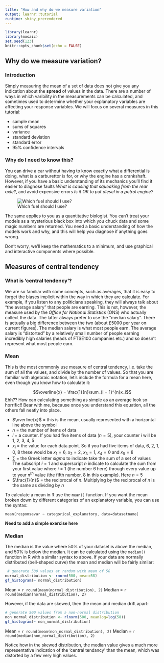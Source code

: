```yaml
---
title: "How and why do we measure variation"
output: learnr::tutorial
runtime: shiny_prerendered
---
```


```r
library(learnr)
library(mosaic)
set.seed(123)
knitr::opts_chunk$set(echo = FALSE)
```


## Why do we measure variation?

### Introduction
Simply measuring the mean of a set of data does not give you any indication about
the **spread** of values in the data. There are a number of ways in which varibility
in the measurements can be calculated, and sometimes used to determine whether your
explanatory variables are affecting your response variables. We will focus on
several measures in this tutorial:

* sample mean
* sums of squares
* variance
* standard deviation
* standard error
* 95% confidence intervals

### Why do I need to know this?
You can drive a car without having to know exactly what a differential is doing,
what is a carburettor is for, or why the engine has a crankshaft. However, if you
have a basic understanding of its mechanics you'll find it easier to diagnose
faults _What is causing that squeaking from the rear axle?_, and avoid expensive
errors _Is it OK to put diesel in a petrol engine?_

![Which fuel should I use?](www/fuel_types.jpg)

The same applies to you as a quantitative biologist. You can't treat your models
as a mysterious black box into which you chuck data and some magic numbers are
returned. You need a basic understanding of how the models work and why, and this
will help you diagnose if anything goes wrong.

Don't worry, we'll keep the mathematics to a minimum, and use graphical and
interactive components where possible.
  

## Measures of central tendency

### What is 'central tendency'?
We are so familiar with some concepts, such as averages, that it is easy to
forget the biases implicit within the way in which they are calculate. For example,
if you listen to any politicians speaking, they will always talk about "the average
salary" that people are earning. This is not, however, the measure used by the
_Office for National Statistics_ (ONS) who actually collect the data. The latter
always prefer to use the "median salary". There is actually a big difference
between the two (about £5000 per year on current figures). The median salary is
what most people earn. The average salary is "distorted" by a relatively small
number of people earning incredibly high salaries (heads of FTSE100 companies 
etc.) and so doesn't represent what most people earn.

### Mean
This is the most commonly use measure of central tendency, i.e. take the sum of
all the values, and divide by the number of values. So that you are familiar with
algebraic notation, let's include the formula for a mean here, even though you
know how to calculate it:

$$\overline{x} = \frac{1}{n}\sum_{i = 1}^{n}x_i$$
Ehh?? How can calculating something as simple as an average look so horrific!!
Bear with me, because once you understand this equation, all the others fall
neatly into place.

* $\overline{x}$ = this is the mean, usually represented with a horizontal line above the symbol
* $n$ = the number of items of data
* $i$ = a counter. If you had five items of data ($n=5$), your counter $i$ will be 1, 2, 3, 4, 5
* $x_i$ = the value for each data point. So if you had five items of data, 6, 2, 1, 0, 8 
these would be $x_1 = 6$, $x_2 = 2$, $x_3 = 1$, $x_4 = 0$ and $x_5 = 8$
* $\sum$ = the Greek letter _sigma_ to indicate take the sum of a set of values
The subscript $i=1$ and superscript $n$ indicate to calculate the sum from your
first value where $i=1$ (the number 6 here) through every value up to your $n^{th}$
value (the fifth number, 8 in this example). Here $n = 5$ 
* $\frac{1}{n}$ = the reciprocal of $n$. Multiplying by the reciprocal of $n$ is
the same as dividing by $n$

To calculate a mean in R use the `mean()` function. If you want the mean broken
down by different categories of an explanatory variable, you can use the
syntax:

`mean(responsevar ~ categorical_explanatory, data=datasetname)`

**Need to add a simple exercise here**

### Median
The median is the value where 50% of your dataset is above the median, and
50% is below the median. It can be calculated using the `median()` function in R
with a similar syntax to above. If your data are normally distributed (bell-shaped
curve) the mean and median will be fairly similar:

```r
 # generate 500 values at random with mean of 58
normal_distribution <- rnorm(500, mean=58)
gf_histogram(~ normal_distribution)
```

Mean = `r round(mean(normal_distribution), 2)`
Median = `r round(median(normal_distribution), 2)`

However, if the data are skewed, then the mean and median drift apart:

```r
# generate 500 values from a non-normal distribution
non_normal_distribution <- rlnorm(500, meanlog=log(58))
gf_histogram(~ non_normal_distribution)
```

Mean = `r round(mean(non_normal_distribution), 2)`
Median = `r round(median(non_normal_distribution), 2)`


Notice how in the skewed distribution, the median value gives a much more
representative indication of the 'central tendancy' than the mean, which was
distorted by a few very high values.